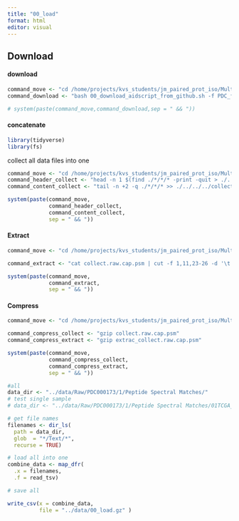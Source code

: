 ```yaml
---
title: "00_load"
format: html
editor: visual
---
```


## Download

#### download

```r
command_move <- "cd /home/projects/kvs_students/jm_paired_prot_iso/Multi-modal_analysis_of_isoforms_in_breast_cancer/data/Raw"
command_download <- "bash 00_download_aidscript_from_github.sh -f PDC_file_manifest_*.csv "

# system(paste(command_move,command_download,sep = " && "))
```

#### concatenate

```r

library(tidyverse)
library(fs)

```

collect all data files into one

```r

command_move <- "cd /home/projects/kvs_students/jm_paired_prot_iso/Multi-modal_analysis_of_isoforms_in_breast_cancer/data/Raw/PDC000173/1/'Peptide\ Spectral\ Matches'"
command_header_collect <- "head -n 1 $(find ./*/*/* -print -quit > ./../../../collect.raw.cap.psm)"
command_content_collect <- "tail -n +2 -q ./*/*/* >> ./../../../collect.raw.cap.psm"

system(paste(command_move,
             command_header_collect,
             command_content_collect,
             sep = " && "))


```

#### Extract

```r

command_move <- "cd /home/projects/kvs_students/jm_paired_prot_iso/Multi-modal_analysis_of_isoforms_in_breast_cancer/data/Raw"

command_extract <- "cat collect.raw.cap.psm | cut -f 1,11,23-26 -d '\t' > extrac_collect.raw.cap.psm"

system(paste(command_move,
             command_extract, 
             sep = " && "))
```

#### Compress

```r


command_move <- "cd /home/projects/kvs_students/jm_paired_prot_iso/Multi-modal_analysis_of_isoforms_in_breast_cancer/data/Raw"

command_compress_collect <- "gzip collect.raw.cap.psm"
command_compress_extract <- "gzip extrac_collect.raw.cap.psm"

system(paste(command_move,
             command_compress_collect,
             command_compress_extract,
             sep = " && "))

```

```r
#all
data_dir <- "../data/Raw/PDC000173/1/Peptide Spectral Matches/"
# test single sample
# data_dir <- "../data/Raw/PDC000173/1/Peptide Spectral Matches/01TCGA_AO-A12D-01A_C8-A131-01A_AO-A12B-01A_Proteome_BI_20130208/Text/" 

# get file names
filenames <- dir_ls(
  path = data_dir,
  glob  = "*/Text/*",
  recurse = TRUE)

# load all into one
combine_data <- map_dfr(
  .x = filenames,
  .f = read_tsv)

# save all

write_csv(x = combine_data,
          file = "../data/00_load.gz" )


```
